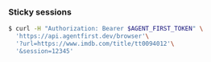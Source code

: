 ### Sticky sessions

```bash
$ curl -H "Authorization: Bearer $AGENT_FIRST_TOKEN" \
  'https://api.agentfirst.dev/browser'\
  '?url=https://www.imdb.com/title/tt0094012'\
  '&session=12345'
```
